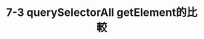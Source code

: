 ---
title: 7-3 querySelectorAll getElement的比較 
youtubeId: mUzw-r2o2bo
duration: 418
thumbnail: https://i.ytimg.com/vi/mUzw-r2o2bo/hqdefault.jpg?sqp=-oaymwEjCNACELwBSFryq4qpAxUIARUAAAAAGAElAADIQj0AgKJDeAE=&rs=AOn4CLDRNMLWi0I4srplw2MswRlUoc2IlQ
slug: 7-3-comparison-of-queryselectorall-getelement
uslug: 7-3-queryselectorall-getelement的比較
---